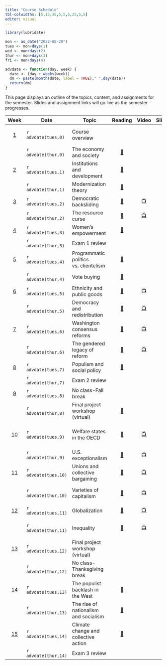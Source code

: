 ```yaml
---
title: "Course Schedule"
tbl-colwidths: [5,15,30,5,5,5,25,5,5]
editor: visual
---
```


```r
library(lubridate)

mon <- as_date("2022-08-29")
tues <- mon+days(1)
wed <- mon+days(2)
thur <- mon+days(3)
fri <- mon+days(4)

advdate <- function(day, week) {
  date <- (day + weeks(week))
  dm <- paste(month(date, label = TRUE)," ",day(date))
  return(dm)  
} 
```

This page displays an outline of the topics, content, and assignments
for the semester. Slides and assignment links will go live as the
semester progresses.

::: column-screen-inset-right
|           Week            | Date                 | Topic                                 |                                                                              Reading                                                                              |                                    Video                                    |                         Slides                         | Skill                                    |                                                                    Dataquest                                                                     |                                                                                               Assignment                                                                                               |
|:------:|--------|--------|:------:|:------:|:------:|--------|:------:|:------:|
|  [1](/weeks/week-1.html)  | `r advdate(tues,0)`  | Course overview                       |                                                                                                                                                                   |                                                                             |                                                        | Explore MS 365 & Dataquest               |                                                                                                                                                  |                                                                                                                                                                                                        |
|                           | `r advdate(thur,0)`  | The economy and society               |                                        [📖](https://ebookcentral.proquest.com/lib/gwu/reader.action?docID=3117969&ppg=178)                                        |                                                                             |    [🖥️](/slides/lecture-1.html "Lecture 1 slides")     | Understanding data                       |                           [📉](https://app.dataquest.io/c/141/m/756/defining-data/1/introduction-to-data-foundations)                            |                                                                                                                                                                                                        |
|  [2](/weeks/week-2.html)  | `r advdate(tues,1)`  | Institutions and development          |                                        [📖](https://link-springer-com.proxygw.wrlc.org/article/10.1007/s11127-019-00645-z)                                        |                                                                             |  [🖥️](/slides/lecture-2.1.html "Lecture 2.1 slides")   | Using data                               |                                   [📉](https://app.dataquest.io/c/141/m/757/how-to-use-data/1/how-to-use-data)                                   |                                                                                                                                                                                                        |
|                           | `r advdate(thur,1)`  | Modernization theory                  | [📖](https://blackboard.gwu.edu/webapps/blackboard/execute/content/file?cmd=view&mode=designer&content_id=_12520836_1&course_id=_374099_1 "Cheibub and Vreeland") |                                                                             |  [🖥️](/slides/lecture-2.2.html "Lecture 2.2 slides")   | Analyzing data                           |                         [📉](https://app.dataquest.io/c/141/m/758/the-data-analysis-process/1/the-data-analysis-process)                         |                                                                                                                                                                                                        |
|  [3](/weeks/week-3.html)  | `r advdate(tues,2)`  | Democratic backsliding                |                                               [📖](https://doi.org/10.1017/S1537592718003377 "Kaufman and Haggard")                                               | [📺](https://www.youtube.com/watch?v=jSl9rydcd7k "Data Assignment 1 Video") |  [🖥️](/slides/lecture-3.1.html "Lecture 3.1 slides")   | Importing data                           |                    [📉](https://app.dataquest.io/c/127/m/652/importing-data-into-excel-spreadsheets/1/welcome-to-the-course)                     |                                                                                                                                                                                                        |
|                           | `r advdate(thur,2)`  | The resource curse                    |                                                 [📖](https://www-jstor-org.proxygw.wrlc.org/stable/j.ctt7s3wz.10)                                                 |              [📺](https://www.youtube.com/watch?v=y7ESq_O3Odw)              |  [🖥️](/slides/lecture-3.2.html "Lecture 3.2 slides")   | Organizing data                          |                                    [📉](https://app.dataquest.io/c/127/m/653/organizing-data/1/introduction)                                     |                                                                     [🧮](/assignments/data-assignment-1.html "Data Assignment 1")                                                                      |
|  [4](/weeks/week-4.html)  | `r advdate(tues,3)`  | Women's empowerment                   |                                             [📖](https://www.econstor.eu/bitstream/10419/216551/1/cesifo1_wp8155.pdf)                                             |                                                                             |  [🖥️](/slides/lecture-4.1.html "Lecture 4.1 slides")   |                                          |                                                                                                                                                  |                                                                                                                                                                                                        |
|                           | `r advdate(thur,3)`  | Exam 1 review                         |                                                                                                                                                                   |                                                                             |  [🖥️](/slides/lecture-4.2.html "Lecture 4.2 slides")   |                                          |                                                                                                                                                  |                           [📘](https://blackboard.gwu.edu/webapps/blackboard/content/listContentEditable.jsp?content_id=_12520539_1&course_id=_374099_1&mode=reset "Exam 1")                           |
|  [5](/weeks/week-5.html)  | `r advdate(tues,4)`  | Programmatic politics vs. clientelism |    [📖](https://blackboard.gwu.edu/webapps/blackboard/execute/content/file?cmd=view&mode=designer&content_id=_12522450_1&course_id=_374099_1 "Stokes et. al.")    |                                                                             | [🖥️](/slides/lecture-5.1.html "Distributive politics") | Cleaning data I                          |                                 [📉](https://app.dataquest.io/c/127/m/654/cleaning-data---part-i/1/introduction)                                 |                                                                                                                                                                                                        |
|                           | `r advdate(thur,4)`  | Vote buying                           |                                        [📖](https://ebookcentral.proquest.com/lib/gwu/reader.action?docID=5732981&ppg=112)                                        |                                                                             |  [🖥️](/slides/lecture-5.2.html "Lecture 5.2 slides")   | Cleaning data II                         |                                 [📉](https://app.dataquest.io/c/127/m/655/cleaning-data-part-ii/1/introduction)                                  |                                                                                                                                                                                                        |
|  [6](/weeks/week-6.html)  | `r advdate(tues,5)`  | Ethnicity and public goods            |                                                            [📖](http://www.jstor.org/stable/25054263)                                                             |  [📺](https://www.youtube.com/watch?v=G9vKgrtDZ-w&t=72s "Bar chart video")  |  [🖥️](/slides/lecture-6.1.html "Lecture 6.1 slides")   | Bar charts                               |                                 [📉](https://app.dataquest.io/c/127/m/654/cleaning-data---part-i/1/introduction)                                 |                                                                                                                                                                                                        |
|                           | `r advdate(thur,5)`  | Democracy and redistribution          |                                                 [📖](https://doi-org.proxygw.wrlc.org/10.1017/S1537592717002122)                                                  | [📺](https://www.youtube.com/watch?v=YOpwcihO-iY&t=39s "Line chart video")  |  [🖥️](/slides/lecture-6.2.html "Lecture 6.2 slides")   | Line charts                              |                          [📉](https://app.dataquest.io/c/131/m/670/line%2C-scatter%2C-and-combo-charts/1/introduction)                           |                                                                                                                                                                                                        |
|  [7](/weeks/week-7.html)  | `r advdate(tues,6)`  | Washington consensus reforms          |                                    [📖](https://www.brookings.edu/wp-content/uploads/2021/02/Washington-Consensus-Reforms.pdf)                                    |   [📺](https://www.youtube.com/watch?v=NDszBjbvSFA "Scatter plot video")    |  [🖥️](/slides/lecture-7.1.html "Lecture 7.1 slides")   | Scatter plots                            |                          [📉](https://app.dataquest.io/c/131/m/670/line%2C-scatter%2C-and-combo-charts/1/introduction)                           |                                                                                                                                                                                                        |
|                           | `r advdate(thur,6)`  | The gendered legacy of reform         |                                [📖](https://eresgw-wrlc-org.proxygw.wrlc.org/x/docs/gelm/teitelbaum_emmanuel/LourdesChapter3.pdf)                                 |      [📺](https://www.youtube.com/watch?v=ixjWeXbYVl0 "Mapping video")      |  [🖥️](/slides/lecture-7.2.html "Lecture 7.2 slides")   | Maps                                     |                                                                                                                                                  |                                                                     [🧮](/assignments/data-assignment-2.html "Data assignment 2")                                                                      |
|  [8](/weeks/week-8.html)  | `r advdate(tues,7)`  | Populism and social policy            |                                        [📖](https://onlinelibrary-wiley-com.proxygw.wrlc.org/doi/full/10.1111/dech.12578)                                         |                                                                             |  [🖥️](/slides/lecture-8.1.html "Lecture 8.1 slides")   |                                          |                                                                                                                                                  |                                                                                                                                                                                                        |
|                           | `r advdate(thur,7)`  | Exam 2 review                         |                                                                                                                                                                   |                                                                             |  [🖥️](/slides/lecture-8.2.html "Lecture 8.2 slides")   |                                          |                                                                                                                                                  |                                                                                                   📘                                                                                                   |
|  [9](/weeks/week-9.html)  | `r advdate(tues,8)`  | No class-Fall break                   |                                                                                                                                                                   |                                                                             |                                                        |                                          |                                                                                                                                                  |                                                                                                                                                                                                        |
|                           | `r advdate(thur,8)`  | Final project workshop (virtual)      |                                            [📖](https://www.instructionalsolutions.com/blog/how-to-write-white-paper)                                             |                                                                             |                                                        | Writing with Zotero                      |                                                                                                                                                  |                                                                  [✍️](/assignments/project-assignment-1.html "Project assignment 1")                                                                   |
| [10](/weeks/week-10.html) | `r advdate(tues,9)`  | Welfare states in the OECD            |            [📖](https://blackboard.gwu.edu/webapps/blackboard/execute/content/file?cmd=view&mode=designer&content_id=_12568440_1&course_id=_374099_1)             |          [📺](https://www.youtube.com/watch?v=yqAYuAf6zEc&t=175s)           | [🖥️](/slides/lecture-10.1.html "Lecture 10.1 slides")  | Wrangling data in the Power Query Editor |               [📉](https://app.dataquest.io/c/120/m/621/get-started-building-with-power-bi/6/building-blocks-of-power-bi-datasets)               |                                                                                                                                                                                                        |
|                           | `r advdate(thur,9)`  | U.S. exceptionalism                   |                                         [📖](https://www.brookings.edu/wp-content/uploads/2001/06/2001b_bpea_alesina.pdf)                                         |              [📺](https://www.youtube.com/watch?v=VaI3Z4n0QV0)              | [🖥️](/slides/lecture-10.2.html "Lecture 10.2 slides")  | Upload data to Power BI                  |                                  [📉](https://app.dataquest.io/c/120/m/622/get-data-in-power-bi/1/introduction)                                  |                                                                                                                                                                                                        |
| [11](/weeks/week-11.html) | `r advdate(tues,10)` | Unions and collective bargaining      |                                       [📖](https://journals-sagepub-com.proxygw.wrlc.org/doi/full/10.1177/0143831X18780327)                                       |              [📺](https://www.youtube.com/watch?v=hh2MzupXfyQ)              | [🖥️](/slides/lecture-11.1.html "Lecture 11.1 slides")  | Create column chart in Power BI          |                [📉](https://app.dataquest.io/c/123/m/627/create-power-bi-visuals/1/introduction-to-working-with-power-bi-visuals)                |                                                                                                                                                                                                        |
|                           | `r advdate(thur,10)` | Varieties of capitalism               |                                                     [📖](https://academic.oup.com/book/301/chapter/134893294)                                                     |           [📺](https://www.youtube.com/watch?v=IS_SXWXkrVQ&t=28s)           | [🖥️](/slides/lecture-11.2.html "Lecture 11.2 slides")  | Create line chart in Power BI            |                                                                        📉                                                                        |                                                                                                                                                                                                        |
| [12](/weeks/week-12.html) | `r advdate(tues,11)` | Globalization                         |                                       [📖](https://www.annualreviews.org/doi/full/10.1146/annurev-economics-080315-015041)                                        |              [📺](https://www.youtube.com/watch?v=p4pmyTn8tFc)              | [🖥️](/slides/lecture-12.1.html "Lecture 12.1 slides")  | Create map in Power BI                   | [📉](https://app.dataquest.io/c/123/m/693/create-a-data-driven-story-with-power-bi-reports-ii/1/introduction-to-interactive-data-visualizations) |                                                                                                                                                                                                        |
|                           | `r advdate(thur,11)` | Inequality                            |                                         [📖](https://www.amazon.com/gp/product/B07P92PDLF/ref=dbs_a_def_rwt_bibl_vppi_i2)                                         |              [📺](https://www.youtube.com/watch?v=ygEST0CIsl4)              | [🖥️](/slides/lecture-12.2.html "Lecture 12.2 slides")  | Create scatter plot in Power BI          |                      [📉](https://app.dataquest.io/c/123/m/629/create-dashboards-in-power-bi/1/introduction-to-dashboards)                       |                                                                                                                                                                                                        |
| [13](/weeks/week-13.html) | `r advdate(tues,12)` | Final project workshop (virtual)      |                                                                                                                                                                   |                                                                             |                                                        |                                          |                                                                                                                                                  |                                                                                [✍️](/project/project-assignment-2.html)                                                                                |
|                           | `r advdate(thur,12)` | No class-Thanksgiving break           |                                                                                                                                                                   |                                                                             |                                                        |                                          |                                                                                                                                                  |                                                                                                                                                                                                        |
| [14](/weeks/week-14.html) | `r advdate(tues,13)` | The populist backlash in the West     |                                                 [📖](https://www-jstor-org.proxygw.wrlc.org/stable/j.ctv2dzzqsn)                                                  |                                                                             | [🖥️](/slides/lecture-14.1.html "Lecture 14.1 slides")  |                                          |                                                                                                                                                  |                                                                                                                                                                                                        |
|                           | `r advdate(thur,13)` | The rise of nationalism and socialism |                                                 [📖](https://www-jstor-org.proxygw.wrlc.org/stable/j.ctv2dzzqsn)                                                  |                                                                             | [🖥️](/slides/lecture-14.2.html "Lecture 14.2 slides")  |                                          |                                                                                                                                                  |                                                                                                                                                                                                        |
| [15](/weeks/week-15.html) | `r advdate(tues,14)` | Climate change and collective action  |                              [📖](https://direct.mit.edu/glep/article/20/4/4/95068/Prisoners-of-the-Wrong-Dilemma-Why-Distributive)                               |                                                                             |                           🖥️                           |                                          |                                                                                                                                                  |                                                                                                                                                                                                        |
|                           | `r advdate(thur,14)` | Exam 3 review                         |                                                                                                                                                                   |                                                                             |                           🖥️                           |                                          |                                                                                                                                                  | [📘](https://blackboard.gwu.edu/webapps/blackboard/content/listContentEditable.jsp?content_id=_12655260_1&course_id=_374099_1 "Exam 3")[✍️](/project/project-assignment-3.html "Project assignment 3") |
:::

